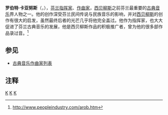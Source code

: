 {{Infobox classical
| 中文名 = 卡亚努斯
| 画像 =Robert_Kajanus_(cropped).jpg
| 附注 = 
| 原文名 = Robert Kajanus
| 国别 = 芬兰
| 出生日期 = {{birth date|1856|12|2}}
| 出生地 = 赫尔辛基
| 逝世日期 = {{death date and age|1933|7|6|1856|12|2}}
| 逝世地 = 赫尔辛基
| 所属时期 = 浪漫主义，20世纪
| 所属乐派 = 
| 擅长作品类型 = 管弦乐，合唱
| 代表作 = 交响诗《爱诺》，小交响曲，芬兰狂想曲
| 师从 = [[赖内克|赖内克]]，[[雅达松|雅达松]]，[[约翰·斯文森|斯文森]]
| 学生 =
| 官方网站 =
| 签名 = Robert Kajanus signature.svg
}}

'''罗伯特·卡亚努斯'''（{{lang-fi|'''Robert Kajanus'''}}，{{bd|1856年|12月2日|1933年|7月6日}}），[[芬兰|芬兰]][[指挥家|指挥家]]、[[作曲家|作曲家]]，[[西贝柳斯|西贝柳斯]]之前芬兰最重要的[[古典音乐|古典音乐]]界人物之一。他的创作深受芬兰民间传说与民族音乐的影响，并对[[西贝柳斯|西贝柳斯]]的创作有很大的启发，虽然最终后者的光芒几乎将他完全盖过。他作为指挥家，也大大促进了芬兰古典音乐的发展，他是西贝柳斯作品的积极推广者，曾为他的很多部作品录过音。<ref>http://www.peopleindustry.com/arob.htm{{dead link|date=2018年4月 |bot=InternetArchiveBot |fix-attempted=yes }}</ref>

==参见==
* [[古典音乐作曲家列表|古典音乐作曲家列表]]

==注释==
<references/>

{{Authority control}}
[[Category:芬兰作曲家|K]]
[[Category:浪漫主义作曲家|K]]
[[Category:20世纪作曲家|K]]